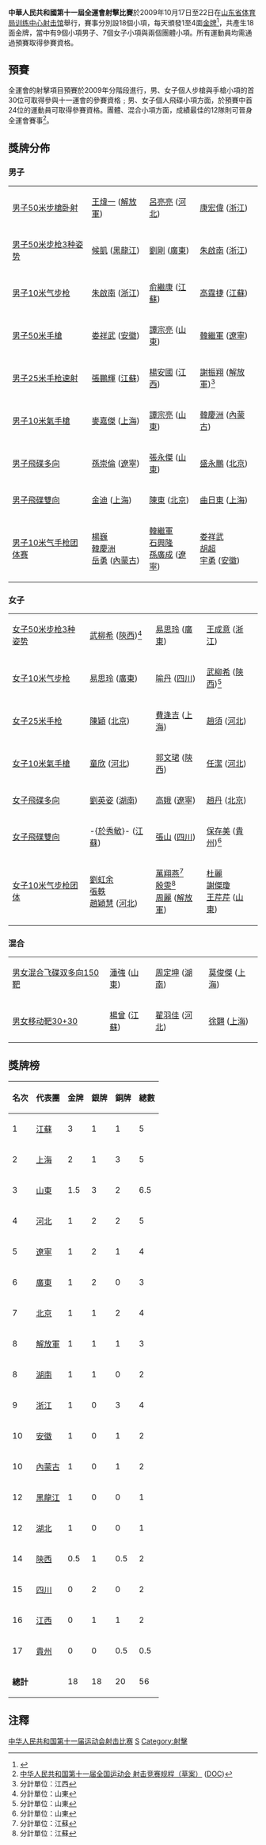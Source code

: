 '''中華人民共和國第十一屆全運會射擊比賽'''於2009年10月17日至22日在[[山东省体育局训练中心射击馆|山东省体育局训练中心射击馆]]舉行，賽事分別設18個小項，每天頒發1至4面[[金牌|金牌]]<ref>{{Cite web |url=http://result.11th-games.org.cn/zh-cn/Schedule_cn.aspx |title=十一運會賽程 |accessdate=2009-07-19 |archive-date=2009-07-20 |archive-url=https://web.archive.org/web/20090720113232/http://result.11th-games.org.cn/zh-cn/Schedule_cn.aspx |dead-url=no }}</ref>，共產生18面金牌，當中有9個小項男子、7個女子小項與兩個團體小項。所有運動員均需通過預賽取得參賽資格。

==預賽==
全運會的射擊項目預賽於2009年分階段進行，男、女子個人步槍與手槍小項的首30位可取得參與十一運會的參賽資格﹔男、女子個人飛碟小項方面，於預賽中首24位的運動員可取得參賽資格。團體、混合小項方面，成績最佳的12隊則可晉身全運會賽事<ref>[http://www.sport.gov.cn/n16/n33193/n33208/n33433/n33703/n293502.files/n311999.doc 中华人民共和国第十一届全国运动会 射击竞赛规程（草案）] {{Wayback|url=http://www.sport.gov.cn/n16/n33193/n33208/n33433/n33703/n293502.files/n311999.doc |date=20160304192722 }}([[DOC|DOC]])</ref>。

==獎牌分佈==
===男子===
{| {{MedalistTable|type=項目|style=font-size:small;}}
|-
| [[中華人民共和國第十一屆全運會射擊比賽－男子50米步槍卧射|男子50米步槍卧射]]
| [[王煒一|王煒一]] ([[解放軍|解放軍]])
| [[呂亮亮|呂亮亮]] ([[河北|河北]])
| [[康宏偉|康宏偉]] ([[浙江|浙江]])
|-
| [[中華人民共和國第十一屆全運會射擊比賽－男子50米步槍3種姿勢|男子50米步枪3种姿势]]
| [[候凱|候凱]] ([[黑龍江省|黑龍江]])
| [[刘刚_(射击运动员)|劉剛]] ([[廣東|廣東]])
| [[朱啟南|朱啟南]] ([[浙江|浙江]])
|-
| [[中華人民共和國第十一屆全運會射擊比賽－男子10米氣步槍|男子10米气步枪]]
| [[朱啟南|朱啟南]] ([[浙江|浙江]])
| [[俞繼康|俞繼康]] ([[江蘇|江蘇]])
| [[高霆捷|高霆捷]] ([[江蘇|江蘇]])
|-
| [[中華人民共和國第十一屆全運會射擊比賽－男子50米手槍|男子50米手槍]]
| [[娄祥武|娄祥武]] ([[安徽|安徽]])
| [[譚宗亮|譚宗亮]] ([[山東|山東]])
| [[韓繼軍|韓繼軍]] ([[遼寧|遼寧]])
|-
| [[中華人民共和國第十一屆全運會射擊比賽－男子25米手槍速射|男子25米手枪速射]]
| [[張鵬輝|張鵬輝]] ([[江蘇|江蘇]])
| [[楊安國|楊安國]] ([[江西|江西]])
| [[謝振翔|謝振翔]] ([[解放軍|解放軍]])<ref>分計單位：江西</ref>
|-
| [[中華人民共和國第十一屆全運會射擊比賽－男子10米氣手槍|男子10米氣手槍]]
| [[麥嘉傑|麥嘉傑]] ([[上海|上海]])
| [[譚宗亮|譚宗亮]] ([[山東|山東]])
| [[韓慶洲|韓慶洲]] ([[內蒙古|內蒙古]])
|-
| [[中華人民共和國第十一屆全運會射擊比賽－男子飛碟多向|男子飛碟多向]]
| [[孫崇倫|孫崇倫]] ([[遼寧|遼寧]])
| [[張永傑|張永傑]] ([[山東|山東]])
| [[盛永鵬|盛永鵬]] ([[北京|北京]])
|-
| [[中華人民共和國第十一屆全運會射擊比賽－男子飛碟多向|男子飛碟雙向]]
| [[金迪|金迪]] ([[上海|上海]])
| [[陳東_(射擊運動員)|陳東]] ([[北京|北京]])
| [[曲日東|曲日東]] ([[上海|上海]])
|-
| [[中華人民共和國第十一屆全運會射擊比賽－男子10米氣手槍團體賽|男子10米气手枪团体赛]]
| [[楊巍_(射擊運動員)|楊巍]]<br>[[韓慶洲|韓慶洲]]<br>[[岳勇|岳勇]] ([[內蒙古|內蒙古]])
| [[韓繼軍|韓繼軍]]<br>[[石興隆|石興隆]]<br>[[孫廣成|孫廣成]] ([[遼寧|遼寧]])
| [[娄祥武|娄祥武]]<br>[[胡超|胡超]]<br>[[宇勇|宇勇]] ([[安徽|安徽]])
|}

===女子===
{| {{MedalistTable|type=項目|style=font-size:small;}}
|-
| [[中華人民共和國第十一屆全運會射擊比賽－女子50米步槍3種姿勢|女子50米步枪3种姿势]]
| [[武柳希|武柳希]] ([[陝西|陝西]])<ref name="魯">分計單位：山東</ref>
| [[易思玲|易思玲]] ([[廣東|廣東]])
| [[王成意|王成意]] ([[浙江|浙江]])
|-
| [[中華人民共和國第十一屆全運會射擊比賽－女子10米氣步槍|女子10米气步枪]]
| [[易思玲|易思玲]] ([[廣東|廣東]])
| [[喻丹|喻丹]] ([[四川|四川]])
| [[武柳希|武柳希]] ([[陝西|陝西]])<ref name="魯">分計單位：山東</ref>
|-
| [[中華人民共和國第十一屆全運會射擊比賽－女子25米手槍|女子25米手枪]]
| [[陳穎|陳穎]] ([[北京|北京]])
| [[費逢吉|費逢吉]] ([[上海|上海]])
| [[趙須|趙須]] ([[河北|河北]])
|-
| [[中華人民共和國第十一屆全運會射擊比賽－女子10米氣手槍|女子10米氣手槍]]
| [[童欣|童欣]] ([[河北|河北]])
| [[郭文珺|郭文珺]] ([[陝西|陝西]])
| [[任潔|任潔]] ([[河北|河北]])
|-
| [[中華人民共和國第十一屆全運會射擊比賽－女子飛碟多向|女子飛碟多向]]
| [[劉英姿|劉英姿]] ([[湖南|湖南]])
| [[高娥|高娥]] ([[遼寧|遼寧]])
| [[趙丹_(射擊運動員)|趙丹]] ([[北京|北京]])
|-
| [[中華人民共和國第十一屆全運會射擊比賽－女子飛碟雙向|女子飛碟雙向]]
| -{[[於秀敏|於秀敏]]}- ([[江蘇|江蘇]])
| [[張山|張山]] ([[四川|四川]])
| [[保存美|保存美]] ([[貴州|貴州]])<ref name="魯">分計單位：山東</ref>
|-
| [[中華人民共和國第十一屆全運會射擊比賽－女子10米氣步槍團體|女子10米气步枪团体]]
| [[劉虹余|劉虹余]]<br>[[張軼|張軼]]<br>[[趙穎慧|趙穎慧]] ([[河北|河北]])
| [[萬翔燕|萬翔燕]]<ref name="蘇">分計單位：江蘇</ref><br>[[殷雯|殷雯]]<ref name="蘇">分計單位：江蘇</ref><br>[[周麗|周麗]] ([[解放軍|解放軍]])
| [[杜麗|杜麗]]<br>[[謝傑瓊|謝傑瓊]]<br>[[王芹芹|王芹芹]] ([[山東|山東]])
|}

===混合===
{| {{MedalistTable|type=項目|style=font-size:small;}}
|-
| [[中華人民共和國第十一屆全運會射擊比賽－男子混合飛碟雙多向150靶|男女混合飞碟双多向150靶]]
| [[潘強|潘強]] ([[山東|山東]])
| [[周定坤|周定坤]] ([[湖南|湖南]])
| [[莫俊傑|莫俊傑]] ([[上海|上海]])
|-
| [[中華人民共和國第十一屆全運會射擊比賽－男女移動靶30+30|男女移动靶30+30]]
| [[楊曾|楊曾]] ([[江蘇|江蘇]])
| [[翟羽佳|翟羽佳]] ([[河北|河北]])
| [[徐翾|徐翾]] ([[上海|上海]])
|}

==獎牌榜==
{| class="wikitable" 
|- 
!名次!!代表團!!金牌!!銀牌!!銅牌!!總數
|-
|1||[[江蘇|江蘇]]||3||1||1||5
|-
|2||[[上海|上海]]||2||1||3||5
|-
|3||[[山東|山東]]||1.5||3||2||6.5
|-
|4||[[河北|河北]]||1||2||2||5
|-
|5||[[遼寧|遼寧]]||1||2||1||4
|-
|6||[[廣東|廣東]]||1||2||0||3
|-
|7||[[北京|北京]]||1||1||2||4
|-
|8||[[解放軍|解放軍]]||1||1||1||3
|-
|8||[[湖南|湖南]]||1||1||0||2
|-
|9||[[浙江|浙江]]||1||0||3||4
|-
|10||[[安徽|安徽]]||1||0||1||2
|-
|10||[[內蒙古|內蒙古]]||1||0||1||2
|-
|12||[[黑龍江省|黑龍江]]||1||0||0||1
|-
|12||[[湖北|湖北]]||1||0||0||1
|-
|14||[[陝西|陝西]]||0.5||1||0.5||2
|-
|15||[[四川|四川]]||0||2||0||2
|-
|16||[[江西|江西]]||0||1||1||2
|-
|17||[[貴州|貴州]]||0||0||0.5||0.5
|-
|colspan=2|'''總計'''||18||18||20||56
|}

==注釋==
<references/>

{{中华人民共和国第十一届运动会}}

[[Category:中华人民共和国第十一届运动会射击比赛|]]
[[Category:中华人民共和国第十一届运动会比赛项目|S]]
[[Category:射擊|Category:射擊]]
